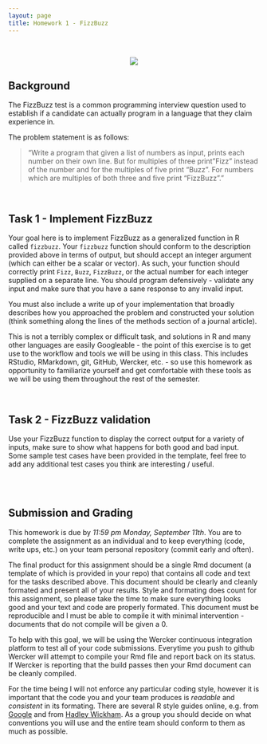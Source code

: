 ```yaml
---
layout: page
title: Homework 1 - FizzBuzz
---
```


<br/>
<div style="text-align:center">
![](imgs/fizzbuzz.jpg)
</div>

## Background

The FizzBuzz test is a common programming interview question used to establish if a candidate can actually program in a language that they claim experience in.

The problem statement is as follows:

> "Write a program that given a list of numbers as input, prints each number on their own line. But for multiples of three print "Fizz" instead of the number and for the multiples of five print "Buzz". For numbers which are multiples of both three and five print "FizzBuzz"."

<br/>

## Task 1 - Implement FizzBuzz 

Your goal here is to implement FizzBuzz as a generalized function in R called `fizzbuzz`. Your `fizzbuzz` function should conform to the description provided above in terms of output, but should accept an integer argument (which can either be a scalar or vector). As such, your function should correctly print `Fizz`, `Buzz`, `FizzBuzz`, or the actual number for each integer supplied on a separate line. You should program defensively - validate any input and make sure that you have a sane response to any invalid input.

You must also include a write up of your implementation that broadly describes how you approached the problem and constructed your solution (think something along the lines of the methods section of a journal article). 

This is not a terribly complex or difficult task, and solutions in R and many other languages are easily Googleable - the point of this exercise is to get use to the workflow and tools we will be using in this class. This includes RStudio, RMarkdown, git, GitHub, Wercker, etc. - so use this homework as opportunity to familiarize yourself and get comfortable with these tools as we will be using them throughout the rest of the semester.

<br/>

## Task 2 - FizzBuzz validation

Use your FizzBuzz function to display the correct output for a variety of inputs, make sure to show what happens for both good and bad input. Some sample test cases have been provided in the template, feel free to add any additional test cases you think are interesting / useful.

<br/><br/>

## Submission and Grading

This homework is due by *11:59 pm Monday, September 11th*. You are to complete the assignment as an individual and to keep everything (code, write ups, etc.) on your team personal repository (commit early and often). 

The final product for this assignment should be a single Rmd document (a template of which is provided in your repo) that contains all code and text for the tasks described above. This document should be clearly and cleanly formated and present all of your results. Style and formating does count for this assignment, so please take the time to make sure everything looks good and your text and code are properly formated. This document must be reproducible and I must be able to compile it with minimal intervention - documents that do not compile will be given a 0. 

To help with this goal, we will be using the Wercker continuous integration platform to test all of your code submissions. Everytime you push to github Wercker will attempt to compile your Rmd file and report back on its status. If Wercker is reporting that the build passes then your Rmd document can be cleanly compiled.

For the time being I will not enforce any particular coding style, however it is important that the code you and your team produces is *readable* and *consistent* in its formating. There are several R style guides online, e.g. from [Google](https://google-styleguide.googlecode.com/svn/trunk/Rguide.xml) and from [Hadley Wickham](http://r-pkgs.had.co.nz/style.html). As a group you should decide on what conventions you will use and the entire team should conform to them as much as possible.

<br/>
